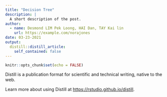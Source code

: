```yaml
---
title: "Decision Tree"
description: |
  A short description of the post.
author:
  - name: Desmond LIM Pek Loong, HAI Dan, TAY Kai lin
    url: https://example.com/norajones
date: 03-23-2021
output:
  distill::distill_article:
    self_contained: false
---
```



```r
knitr::opts_chunk$set(echo = FALSE)
```

Distill is a publication format for scientific and technical writing, native to the web.

Learn more about using Distill at <https://rstudio.github.io/distill>.


